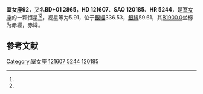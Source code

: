 {{Starbox begin
| name = 室女座92
}}
{{Starbox observe
| epoch = [[J2000.0|J2000.0]]
| constell = [[室女座|室女座]]<ref name=SIMBAD>{{cite web
 | url=http://simbad.u-strasbg.fr/simbad/sim-id?Ident=HR+5244
 | title=Pulsating variable Star
 | publisher=Centre de Données astronomiques de Strasbourg
 | work=SIMBAD
 | accessdate=2012-07-13
 | archive-date=2019-07-31
 | archive-url=https://web.archive.org/web/20190731040652/http://simbad.u-strasbg.fr/simbad/sim-id?Ident=HR+5244
 | dead-url=no
 }}</ref><ref name=DATA>{{cite web
 | url=http://vizier.u-strasbg.fr/viz-bin/VizieR-5?-out.add=.&-source=5050&-corr=PK=HR&-out.max=9999&HR=5244
 | title=VizieR Detailed Page
 | accessdate=2012-07-13
 | archive-date=2016-03-04
 | archive-url=https://web.archive.org/web/20160304213821/http://vizier.u-strasbg.fr/viz-bin/VizieR-5?-out.add=.&-source=5050&-corr=PK=HR&-out.max=9999&HR=5244
 | dead-url=no
 }}</ref>
| 星官 = 
| ra = {{RA|13|56|27.9}}<ref name=SIMBAD /><ref name=DATA />
| dec = {{DEC|+1|3|2}}<ref name=SIMBAD /><ref name=DATA />
| appmag_v = 5.91<ref name=SIMBAD /><ref name=DATA />
}}
{{Starbox character
| class = A8V<ref name=SIMBAD /><ref name=DATA />
| b-v = 0.2<ref name=SIMBAD /><ref name=DATA />
| u-b = 0.14<ref name=SIMBAD /><ref name=DATA />
| r-i = <ref name=SIMBAD /><ref name=DATA />
| variable = 
}}
{{Starbox astrometry
| radial_v = 0.14
| prop_mo_ra = -23
| parallax = 
| p_error = 
}}
{{Starbox catalog
| names =BD+01 2865，[[SAO星表|SAO]] 120185，[[HD星表|HD]] 121607，[[HR星表|HR]] 5244}}
{{Starbox reference |Simbad=HR+5244}}
{{Starbox end}}

'''室女座92'''，又名'''BD+01 2865'''，'''HD 121607'''、'''SAO 120185'''、'''HR 5244'''，是[[室女座|室女座]]的一颗恒星<ref name=SIMBAD /><ref name=DATA />，视星等为5.91，位于[[銀道座標系|銀經]]336.53，[[銀道座標系|銀緯]]59.61，其[[B1900.0|B1900.0]]坐标为赤經{{RA|13|51|22.1}}，赤緯{{DEC|+1|59.61|23}}。

== 参考文献 ==
{{reflist}}

{{star-stub}}

{{室女座恒星}}
[[Category:室女座|Category:室女座]]
[[Category:HD和HDE天體|121607]]
[[Category:HR天體|5244]]
[[Category:SAO天體|120185]]